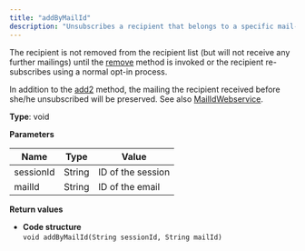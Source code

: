 ```yaml
---
title: "addByMailId"
description: "Unsubscribes a recipient that belongs to a specific mail-ID in Optimizely Campaign."
---
```


The recipient is not removed from the recipient list (but will not receive any further mailings) until the [remove](/optimizely-campaign/docs/remove-unsubscribews) method is invoked or the recipient re-subscribes using a normal opt-in process.

In addition to the [add2](/optimizely-campaign/docs/add2) method, the mailing the recipient received before she/he unsubscribed will be preserved. See also [MailIdWebservice](/optimizely-campaign/docs/mailidwebservice).

**Type**: void

**Parameters**

| Name      | Type   | Value             |
| --------- | ------ | ----------------- |
| sessionId | String | ID of the session |
| mailId    | String | ID of the email   |

**Return values**

* **Code structure**  
`void addByMailId(String sessionId, String mailId)  
`